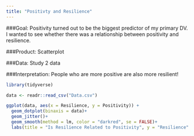 ```yaml
---
title: "Positivty and Resilience"
---
```


###Goal: Positivity turned out to be the biggest predictor of my primary DV. I wanted to see whether there was a relationship between positivity and resilience.

###Product: Scatterplot

###Data: Study 2 data

###Interpretation: People who are more positive are also more resilient!

```r
library(tidyverse)
```

```r
data <- readr::read_csv("Data.csv")
```

```r
ggplot(data, aes(x = Resilience, y = Positivity)) +
  geom_dotplot(binaxis = data)+
  geom_jitter()+
  geom_smooth(method = lm, color = "darkred", se = FALSE)+
  labs(title = "Is Resilience Related to Positivity", y = "Resilience" , x = "Number of Positive Aspects")
```


